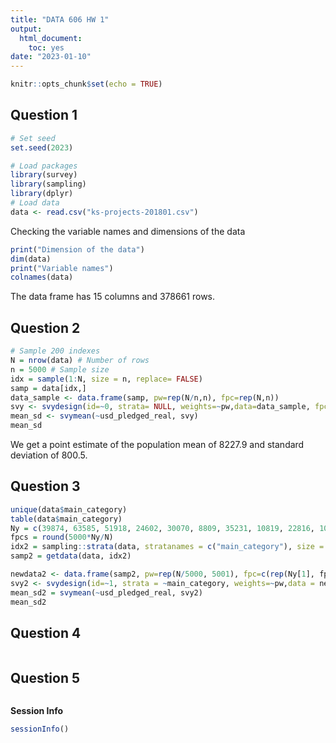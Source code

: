 ```yaml
---
title: "DATA 606 HW 1"
output: 
  html_document: 
    toc: yes
date: "2023-01-10"
---
```


```r
knitr::opts_chunk$set(echo = TRUE)
```


## Question 1

```r
# Set seed 
set.seed(2023)

# Load packages 
library(survey)
library(sampling)
library(dplyr)
# Load data
data <- read.csv("ks-projects-201801.csv")
```
Checking the variable names and dimensions of the data

```r
print("Dimension of the data")
dim(data)
print("Variable names")
colnames(data)
```

The data frame has 15 columns and 378661 rows. 

## Question 2

```r
# Sample 200 indexes 
N = nrow(data) # Number of rows 
n = 5000 # Sample size
idx = sample(1:N, size = n, replace= FALSE)
samp = data[idx,]
data_sample <- data.frame(samp, pw=rep(N/n,n), fpc=rep(N,n))
svy <- svydesign(id=~0, strata= NULL, weights=~pw,data=data_sample, fpc=~fpc)
mean_sd <- svymean(~usd_pledged_real, svy)
mean_sd
```

We get a point estimate of the population mean of 8227.9 and standard deviation of 800.5.

## Question 3

```r
unique(data$main_category)
table(data$main_category)
Ny = c(39874, 63585, 51918, 24602, 30070, 8809, 35231, 10819, 22816, 10913, 28153, 10779, 32569, 3768, 4755)
fpcs = round(5000*Ny/N)
idx2 = sampling::strata(data, stratanames = c("main_category"), size = fpcs, method = "srswor")
samp2 = getdata(data, idx2)

newdata2 <- data.frame(samp2, pw=rep(N/5000, 5001), fpc=c(rep(Ny[1], fpcs[1]), rep(Ny[2], fpcs[2]), rep(Ny[3], fpcs[3]), rep(Ny[4], fpcs[4]), rep(Ny[5], fpcs[5]), rep(Ny[6], fpcs[6]), rep(Ny[7], fpcs[7]), rep(Ny[8], fpcs[8]), rep(Ny[9], fpcs[9]), rep(Ny[10], fpcs[10]), rep(Ny[11], fpcs[11]), rep(Ny[12], fpcs[12]), rep(Ny[13], fpcs[13]), rep(Ny[14], fpcs[14]), rep(Ny[15], fpcs[15])))
svy2 <- svydesign(id=~1, strata = ~main_category, weights=~pw,data = newdata2, fpc=~fpc)
mean_sd2 = svymean(~usd_pledged_real, svy2)
mean_sd2
```



## Question 4

```r

```

## Question 5

```r

```


**Session Info**
```r
sessionInfo()
```


